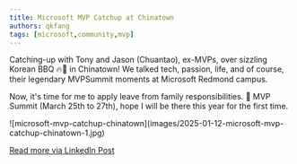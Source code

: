 ```yaml
---
title: Microsoft MVP Catchup at Chinatown
authors: qkfang
tags: [microsoft,community,mvp]
---
```


Catching-up with Tony and Jason (Chuantao), ex-MVPs, over sizzling Korean BBQ 🔥🥩 in Chinatown! We talked tech, passion, life, and of course, their legendary MVPSummit moments at Microsoft Redmond campus. 

Now, it's time for me to apply leave from family responsibilities. 🤣 MVP Summit (March 25th to 27th), hope I will be there this year for the first time. 

<div className="img-grid">
  <div className="img-item">
    ![microsoft-mvp-catchup-chinatown](images/2025-01-12-microsoft-mvp-catchup-chinatown-1.jpg)
  </div>
</div>


<a href="https://www.linkedin.com/posts/qkfang_mvpsummit-mvpbuzz-activity-7286196699562160129-z_n5" target="_blank">Read more via LinkedIn Post</a>
